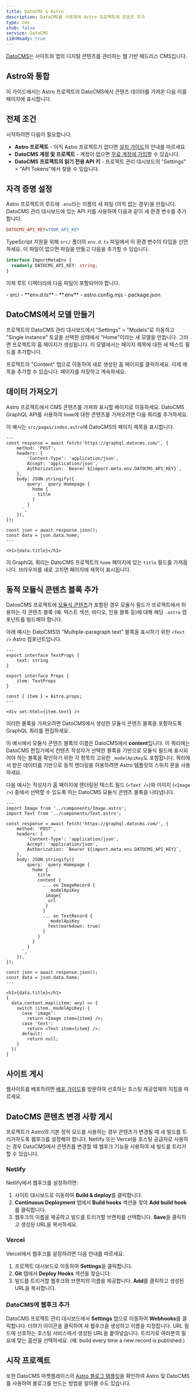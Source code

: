 ```yaml
---
title: DatoCMS & Astro
description: DatoCMS를 사용하여 Astro 프로젝트에 콘텐츠 추가
type: cms
stub: false
service: DatoCMS
i18nReady: true
---
```



[DatoCMS](https://datocms.com/)는 사이트와 앱의 디지털 콘텐츠를 관리하는 웹 기반 헤드리스 CMS입니다.

## Astro와 통합

이 가이드에서는 Astro 프로젝트의 DatoCMS에서 콘텐츠 데이터를 가져온 다음 이를 페이지에 표시합니다.

## 전제 조건

시작하려면 다음이 필요합니다.

- **Astro 프로젝트** - 아직 Astro 프로젝트가 없다면 [설치 가이드](/ko/install/auto/)의 안내를 따르세요.
- **DatoCMS 계정 및 프로젝트** - 계정이 없으면 [무료 계정에 가입](https://dashboard.datocms.com/signup)할 수 있습니다.
- **DatoCMS 프로젝트의 읽기 전용 API 키** - 프로젝트 관리 대시보드의 "Settings" > "API Tokens"에서 찾을 수 있습니다.

## 자격 증명 설정

Astro 프로젝트의 루트에 `.env`라는 이름의 새 파일 (아직 없는 경우)을 만듭니다. DatoCMS 관리 대시보드에 있는 API 키를 사용하여 다음과 같이 새 환경 변수를 추가합니다.

```ini title=".env"
DATOCMS_API_KEY=YOUR_API_KEY
```

TypeScript 지원을 위해 `src/` 폴더의 `env.d.ts` 파일에서 이 환경 변수의 타입을 선언하세요. 이 파일이 없으면 파일을 만들고 다음을 추가할 수 있습니다.

```ts title="src/env.d.ts"
interface ImportMetaEnv {
  readonly DATOCMS_API_KEY: string;
}
```

이제 루트 디렉터리에 다음 파일이 포함되어야 합니다.

<FileTree title="Project Structure">
- src/
  - **env.d.ts**
- **.env**
- astro.config.mjs
- package.json
</FileTree>

## DatoCMS에서 모델 만들기

프로젝트의 DatoCMS 관리 대시보드에서 "Settings" > "Models"로 이동하고 "Single Instance" 토글을 선택한 상태에서 "Home"이라는 새 모델을 만듭니다. 그러면 프로젝트의 홈 페이지가 생성됩니다. 이 모델에서는 페이지 제목에 대한 새 텍스트 필드를 추가합니다.

프로젝트의 "Content" 탭으로 이동하여 새로 생성된 홈 페이지를 클릭하세요. 이제 제목을 추가할 수 있습니다. 페이지를 저장하고 계속하세요.

## 데이터 가져오기

Astro 프로젝트에서 CMS 콘텐츠를 가져와 표시할 페이지로 이동하세요. DatoCMS GraphQL API를 사용하여 `home`에 대한 콘텐츠를 가져오려면 다음 쿼리를 추가하세요.

이 예시는 `src/pages/index.astro`에 DatoCMS의 페이지 제목을 표시합니다.

```astro title="src/pages/index.astro"
---
const response = await fetch('https://graphql.datocms.com/', {
	method: 'POST',
	headers: {
		'Content-Type': 'application/json',
		Accept: 'application/json',
		Authorization: `Bearer ${import.meta.env.DATOCMS_API_KEY}`,
	},
	body: JSON.stringify({
		query: `query Homepage {
          home {
            title
          }
        }
      `,
	}),
});

const json = await response.json();
const data = json.data.home;
---

<h1>{data.title}</h1>

```

이 GraphQL 쿼리는 DatoCMS 프로젝트의 `home` 페이지에 있는 `title` 필드를 가져옵니다. 브라우저를 새로 고치면 페이지에 제목이 표시됩니다.

## 동적 모듈식 콘텐츠 블록 추가

DatosCMS 프로젝트에 [모듈식 콘텐츠](https://www.datocms.com/docs/content-modelling/modular-content)가 포함된 경우 모듈식 필드가 프로젝트에서 허용하는 각 콘텐츠 블록 (예: 텍스트 섹션, 비디오, 인용 블록 등)에 대해 해당 `.astro` 컴포넌트를 빌드해야 합니다.

아래 예시는 DatoCMS의 "Multiple-paragraph text" 블록을 표시하기 위한 `<Text />` Astro 컴포넌트입니다.

```astro title="src/components/Text.astro"
---
export interface TextProps {
	text: string
}

export interface Props {
	item: TextProps
}

const { item } = Astro.props;
---

<div set:html={item.text} />

```
이러한 블록을 가져오려면 DatoCMS에서 생성한 모듈식 콘텐츠 블록을 포함하도록 GraphQL 쿼리를 편집하세요.

이 예시에서 모듈식 콘텐츠 블록의 이름은 DatoCMS에서 **content**입니다. 이 쿼리에는 DatoCMS 편집기에서 컨텐츠 작성자가 선택한 블록을 기반으로 모듈식 필드에 표시되어야 하는 블록을 확인하기 위한 각 항목의 고유한 `_modelApiKey`도 포함됩니다. 쿼리에서 받은 데이터를 기반으로 동적 렌더링을 허용하려면 Astro 템플릿의 스위치 문을 사용하세요.

다음 예시는 작성자가 홈 페이지에 렌더링된 텍스트 필드 (`<Text />`)와 이미지 (`<Image />`) 중에서 선택할 수 있도록 하는 DatoCMS 모듈식 콘텐츠 블록을 나타냅니다.

```astro title="src/pages/index.astro" ins={2,3, 16-27, 39-50}
---
import Image from '../components/Image.astro';
import Text from '../components/Text.astro';

const response = await fetch('https://graphql.datocms.com/', {
	method: 'POST',
	headers: {
		'Content-Type': 'application/json',
		Accept: 'application/json',
		Authorization: `Bearer ${import.meta.env.DATOCMS_API_KEY}`,
	},
	body: JSON.stringify({
		query: `query Homepage {
          home {
            title
            content {
              ... on ImageRecord {
                _modelApiKey
               image{
                url
               }
              }
              ... on TextRecord {
                _modelApiKey
                text(markdown: true)
              }
            }
          }
        }
      `,
	}),
});

const json = await response.json();
const data = json.data.home;
---

<h1>{data.title}</h1>
{
  data.content.map((item: any) => {
    switch (item._modelApiKey) {
      case 'image':
        return <Image item={item} />;
      case 'text':
        return <Text item={item} />;
      default:
        return null;
    }
  })
}

```

## 사이트 게시

웹사이트를 배포하려면 [배포 가이드](/ko/guides/deploy/)를 방문하여 선호하는 호스팅 제공업체의 지침을 따르세요.

## DatoCMS 콘텐츠 변경 사항 게시

프로젝트가 Astro의 기본 정적 모드를 사용하는 경우 콘텐츠가 변경될 때 새 빌드를 트리거하도록 웹후크를 설정해야 합니다. Netlify 또는 Vercel을 호스팅 공급자로 사용하는 경우 DatoCMS에서 콘텐츠를 변경할 때 웹후크 기능을 사용하여 새 빌드를 트리거할 수 있습니다.

### Netlify

Netlify에서 웹후크를 설정하려면:

1. 사이트 대시보드로 이동하여 **Build & deploy**를 클릭합니다.
2. **Continuous Deployment** 탭에서 **Build hooks** 섹션을 찾아 **Add build hook**를 클릭합니다.
3. 웹후크의 이름을 제공하고 빌드를 트리거할 브랜치를 선택합니다. **Save**을 클릭하고 생성된 URL을 복사하세요.

### Vercel

Vercel에서 웹후크를 설정하려면 다음 안내를 따르세요.

1. 프로젝트 대시보드로 이동하여 **Settings**을 클릭합니다.
2. **Git** 탭에서 **Deploy Hooks** 섹션을 찾습니다.
3. 빌드를 트리거할 웹후크와 브랜치의 이름을 제공합니다. **Add**를 클릭하고 생성된 URL을 복사합니다.

### DatoCMS에 웹후크 추가

DatoCMS 프로젝트 관리 대시보드에서 **Settings** 탭으로 이동하여 **Webhooks**를 클릭합니다. 더하기 아이콘을 클릭하여 새 웹후크을 생성하고 이름을 지정합니다. URL 필드에 선호하는 호스팅 서비스에서 생성된 URL을 붙여넣습니다. 트리거로 여러분의 필요에 맞는 옵션을 선택하세요. (예: build every time a new record is published.)

## 시작 프로젝트

또한 DatoCMS 마켓플레이스의 [Astro 블로그 템플릿](https://www.datocms.com/marketplace/starters/astro-template-blog)을 확인하여 Astro 및 DatoCMS를 사용하여 블로그를 만드는 방법을 알아볼 수도 있습니다.
